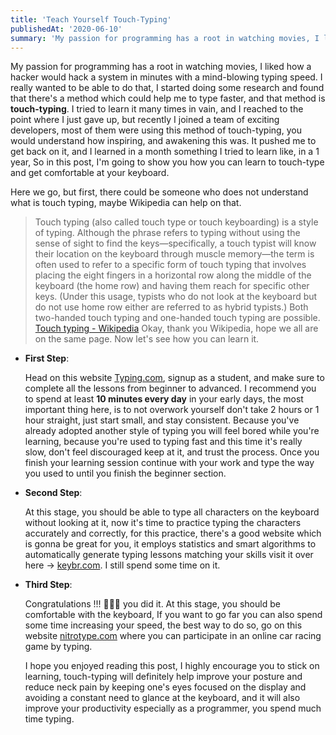 ```yaml
---
title: 'Teach Yourself Touch-Typing'
publishedAt: '2020-06-10'
summary: 'My passion for programming has a root in watching movies, I liked how a hacker would hack a system in minutes with a mind-blowing typing speed. I really wanted to be able to do that, I started doing some research...'
---
```


My passion for programming has a root in watching movies, I liked how a hacker would hack a system in minutes with a mind-blowing typing speed. I really wanted to be able to do that, I started doing some research and found that there's a method which could help me to type faster, and that method is **touch-typing**. I tried to learn it many times in vain, and I reached to the point where I just gave up, but recently I joined a team of exciting developers, most of them were using this method of touch-typing, you would understand how inspiring, and awakening this was. It pushed me to get back on it, and I learned in a month something I tried to learn like, in a 1 year, So in this post, I'm going to show you how you can learn to touch-type and get comfortable at your keyboard.

Here we go, but first, there could be someone who does not understand what is touch typing, maybe Wikipedia can help on that.

> Touch typing (also called touch type or touch keyboarding) is a style of typing. Although the phrase refers to typing without using the sense of sight to find the keys—specifically, a touch typist will know their location on the keyboard through muscle memory—the term is often used to refer to a specific form of touch typing that involves placing the eight fingers in a horizontal row along the middle of the keyboard (the home row) and having them reach for specific other keys. (Under this usage, typists who do not look at the keyboard but do not use home row either are referred to as hybrid typists.) Both two-handed touch typing and one-handed touch typing are possible.
> [Touch typing - Wikipedia](https://en.wikipedia.org/wiki/Touch_typing)
> Okay, thank you Wikipedia, hope we all are on the same page. Now let's see how you can learn it.

-   **First Step**:

    Head on this website [Typing.com](https://www.typing.com/), signup as a student, and make sure to complete all the lessons from beginner to advanced. I recommend you to spend at least **10 minutes every day** in your early days, the most important thing here, is to not overwork yourself don't take 2 hours or 1 hour straight, just start small, and stay consistent. Because you've already adopted another style of typing you will feel bored while you're learning, because you're used to typing fast and this time it's really slow, don't feel discouraged keep at it, and trust the process. Once you finish your learning session continue with your work and type the way you used to until you finish the beginner section.

-   **Second Step**:

    At this stage, you should be able to type all characters on the keyboard without looking at it, now it's time to practice typing the characters accurately and correctly, for this practice, there's a good website which is gonna be great for you, it employs statistics and smart algorithms to automatically generate typing lessons matching your skills visit it over here -> [keybr.com](https://www.keybr.com/). I still spend some time on it.

-   **Third Step**:

    Congratulations !!! 🎉🎉🎉 you did it. At this stage, you should be comfortable with the keyboard, If you want to go far you can also spend some time increasing your speed, the best way to do so, go on this website [nitrotype.com](https://www.nitrotype.com/race) where you can participate in an online car racing game by typing.

    I hope you enjoyed reading this post, I highly encourage you to stick on learning, touch-typing will definitely help improve your posture and reduce neck pain by keeping one's eyes focused on the display and avoiding a constant need to glance at the keyboard, and it will also improve your productivity especially as a programmer, you spend much time typing.
